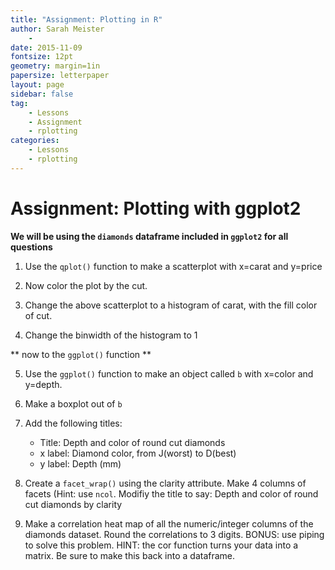 ```yaml
---
title: "Assignment: Plotting in R"
author: Sarah Meister
    - 
date: 2015-11-09
fontsize: 12pt
geometry: margin=1in
papersize: letterpaper
layout: page
sidebar: false
tag:
    - Lessons
    - Assignment
    - rplotting
categories:
    - Lessons
    - rplotting
---
```


# Assignment: Plotting with ggplot2 #

**We will be using the `diamonds` dataframe included in `ggplot2` for all questions **

1. Use the `qplot()` function to make a scatterplot with x=carat and y=price

2. Now color the plot by the cut. 

3. Change the above scatterplot to a histogram of carat, with the fill color of cut. 

4. Change the binwidth of the histogram to 1

** now to the `ggplot()` function **

5. Use the `ggplot()` function to make an object called `b` with x=color and y=depth. 

6. Make a boxplot out of `b`

7. Add the following titles:
    * Title: Depth and color of round cut diamonds
    * x label: Diamond color, from J(worst) to D(best)
    * y label: Depth (mm)
    
8. Create a `facet_wrap()` using the clarity attribute. Make 4 columns of facets (Hint: use `ncol`. Modifiy the title to say: Depth and color of round cut diamonds by clarity 

9. Make a correlation heat map of all the numeric/integer columns of the diamonds dataset. Round the correlations to 3 digits. BONUS: use piping to solve this problem. HINT: the cor function turns your data into a matrix. Be sure to make this back into a dataframe.